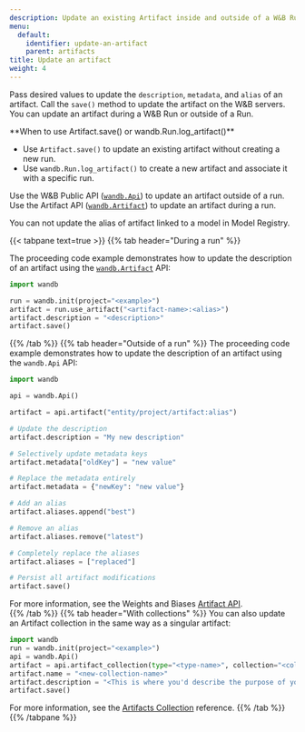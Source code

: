```yaml
---
description: Update an existing Artifact inside and outside of a W&B Run.
menu:
  default:
    identifier: update-an-artifact
    parent: artifacts
title: Update an artifact
weight: 4
---
```


Pass desired values to update the `description`, `metadata`, and `alias` of an artifact. Call the `save()` method to update the artifact on the W&B servers. You can update an artifact during a W&B Run or outside of a Run.

<Note>
**When to use Artifact.save() or wandb.Run.log_artifact()**

- Use `Artifact.save()` to update an existing artifact without creating a new run.
- Use `wandb.Run.log_artifact()` to create a new artifact and associate it with a specific run.
</Note>

Use the W&B Public API ([`wandb.Api`](/ref/python/public-api/api)) to update an artifact outside of a run. Use the Artifact API ([`wandb.Artifact`](/ref/python/sdk/classes/artifact)) to update an artifact during a run.

<Warning>
You can not update the alias of artifact linked to a model in Model Registry.
</Warning>

{{< tabpane text=true >}}
  {{% tab header="During a run" %}}

The proceeding code example demonstrates how to update the description of an artifact using the [`wandb.Artifact`](/ref/python/sdk/classes/artifact) API:

```python
import wandb

run = wandb.init(project="<example>")
artifact = run.use_artifact("<artifact-name>:<alias>")
artifact.description = "<description>"
artifact.save()
```  
  {{% /tab %}}
  {{% tab header="Outside of a run" %}}
The proceeding code example demonstrates how to update the description of an artifact using the `wandb.Api` API:

```python
import wandb

api = wandb.Api()

artifact = api.artifact("entity/project/artifact:alias")

# Update the description
artifact.description = "My new description"

# Selectively update metadata keys
artifact.metadata["oldKey"] = "new value"

# Replace the metadata entirely
artifact.metadata = {"newKey": "new value"}

# Add an alias
artifact.aliases.append("best")

# Remove an alias
artifact.aliases.remove("latest")

# Completely replace the aliases
artifact.aliases = ["replaced"]

# Persist all artifact modifications
artifact.save()
```

For more information, see the Weights and Biases [Artifact API](/ref/python/sdk/classes/artifact).  
  {{% /tab %}}
  {{% tab header="With collections" %}}
You can also update an Artifact collection in the same way as a singular artifact:

```python
import wandb
run = wandb.init(project="<example>")
api = wandb.Api()
artifact = api.artifact_collection(type="<type-name>", collection="<collection-name>")
artifact.name = "<new-collection-name>"
artifact.description = "<This is where you'd describe the purpose of your collection.>"
artifact.save()
```
For more information, see the [Artifacts Collection](/ref/python/public-api/api) reference.
  {{% /tab %}}
{{% /tabpane %}}

